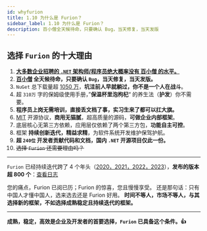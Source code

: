 ```yaml
---
id: whyfurion
title: 1.10 为什么是 Furion？
sidebar_label: 1.10 为什么是 Furion？
description: 百小僧全天候待命，只要确认 Bug，当天修复，当天发版
---
```



## 选择 `Furion` 的十大理由

1. **<u>大多数企业招聘的 `.NET` 架构师/程序员绝大概率没有 [百小僧](https://gitee.com/monksoul) 的水平。</u>**
2. **[百小僧](https://gitee.com/monksoul) 全天候待命，只要确认 `Bug`，当天修复，当天发版。**
3. `NuGet` 总下载量超 [1050 万](https://www.nuget.org/profiles/monk.soul)，**坑洼前人早就躺过，你不是一个人在战斗**。
4. 超 `310万` 字的保姆级使用手册，”**保温杯里泡枸杞**“ 的养生法（**护发**）你不需要。
5. **程序员上岗无需培训，直接丢文档了事，实习生来了都可以扛大旗。**
6. [MIT](https://gitee.com/dotnetchina/Furion/blob/v4/LICENSE) 开源协议，**商用无猫腻**，超高质量的源码，**可做企业内部框架**。
7. 底层核心无第三方依赖，应用层仅依赖了两个第三方包，**功能自主可控**。
8. 框架 **持续创新迭代，精益求精**，为软件系统开发维护保驾护航。
9. **超 `240位` 开发者贡献代码和文档，国内 `.NET` 开源项目仅此一份。**
10. ~~选择 `Furion` 还需要理由吗？~~

---

`Furion` 已经持续迭代跨了 4 个年头（[2020，2021，2022，2023](http://furion.baiqian.ltd/docs/course)），**发布的版本超 800 个**：[查看日志](http://furion.baiqian.ltd/docs/upgrade)

您的痛点，Furion 已阅已历；Furion 的惊喜，您且慢慢享受。 还是那句话：只有中国人才懂中国人，选来选去还是 Furion 好用。 **时间不等人，市场不等人，与其选择新的框架，不如选择成熟稳定且持续迭代的框架。**

---

**成熟，稳定，高效是企业及开发者的首要选择，`Furion` 已具备这个条件。👍**

